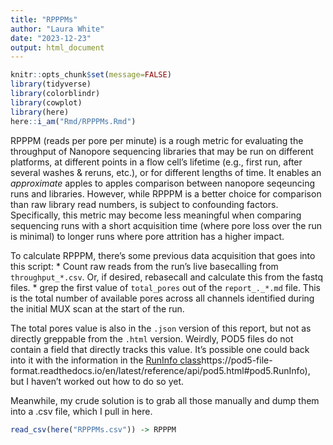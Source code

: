 ```yaml
---
title: "RPPPMs"
author: "Laura White"
date: "2023-12-23"
output: html_document
---
```

```r
knitr::opts_chunk$set(message=FALSE)
library(tidyverse)
library(colorblindr)
library(cowplot)
library(here)
here::i_am("Rmd/RPPPMs.Rmd")
```
RPPPM (reads per pore per minute) is a rough metric for evaluating the throughput of Nanopore sequencing libraries that may be run on different platforms, at different points in a flow cell's lifetime (e.g., first run, after several washes & reruns, etc.), or for different lengths of time. It enables an _approximate_ apples to apples comparison between nanopore seqeuncing runs and libraries. However, while RPPPM is a better choice for comparison than raw library read numbers, is subject to confounding factors. Specifically, this metric may become less meaningful when comparing sequencing runs with a short acquisition time (where pore loss over the run is minimal) to longer runs where pore attrition has a higher impact.

To calculate RPPPM, there's some previous data acquisition that goes into this script:
* Count raw reads from the run's live basecalling from `throughput_*.csv`. Or, if desired, rebasecall and calculate this from the fastq files.
* grep the first value of `total_pores` out of the `report_._*.md` file. This is the total number of available pores across all channels identified during the initial MUX scan at the start of the run.

The total pores value is also in the `.json` version of this report, but not as directly greppable from the `.html` version. Weirdly, POD5 files do not contain a field that directly tracks this value. It's possible one could back into it with the information in the [RunInfo class]([)https://pod5-file-format.readthedocs.io/en/latest/reference/api/pod5.html#pod5.RunInfo), but I haven't worked out how to do so yet.

Meanwhile, my crude solution is to grab all those manually and dump them into a .csv file, which I pull in here.
```r
read_csv(here("RPPPMs.csv")) -> RPPPM
```

